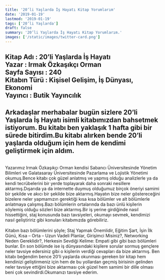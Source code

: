```yaml
---
title: '20’li Yaşlarda İş Hayatı Kitap Yorumlarım'
date: '2019-01-19'
lastmod: '2019-01-19'
tags: ['20’li Yaşlarda']
draft: false
summary: '20’li Yaşlarda İş Hayatı Kitap Yorumlarım.'
images: ['/static/images/twitter-card.png']
---
```


## Kitap Adı : 20’li Yaşlarda İş Hayatı<br />Yazar : Irmak Özkaşıkçı Orman<br />Sayfa Sayısı : 240<br />Kitabın Türü : Kişisel Gelişim, İş Dünyası, Ekonomi<br />Yayıncı : Butik Yayıncılık
## Arkadaşlar merhabalar bugün sizlere 20’li Yaşlarda İş Hayatı isimli kitabımızdan bahsetmek istiyorum. Bu kitabı ben yaklaşık 1 hafta gibi bir sürede bitirdim.Bu kitabı alırken bende 20’li yaşlarda olduğum için hem de kendimi geliştirmek için aldım.
<br />
Yazarımız Irmak Özkaşıkçı Orman kendisi Sabancı Üniversitesinde Yönetim Bilimleri ve Galatasaray Üniversitesinde Pazarlama ve Lojistik Yönetimi okumuş.Bence kitabı çok güzel anlatmış ve yapmış olduğu analizlerle ya da kendi tecrübelerini bir yerde toplayarak daha sonraki nesillere aktarmış.Dışarıda ya da internette duymuş olduğumuz birçok öneriyi samimi bir şekilde ve akıcı bir şekilde bize aktarmış.Hayatın bize neler göstereceğini bizelere neler yapmamızın gerektiği kısa kısa bölümler ve alt bölümlerle anlatmaya çalışmış.Bazı bölümlerin ortalarında da bazı ünlü kişilerin söylemiş olduğu sözleri bize aktarmış.Bir iş yerine girdiğinde nasıl hissettiğini, staj konusunda bazı tavsiyeleri, okumayı sevmek, kendimizi nasıl geliştiririz gibi konuları kitabımızda görebiliriz. <br/>
<br />
Kitabın bazı bölümlerini şöyle; Staj Yapmak Önemlidir, Eğitim Şart, İşin İlk Günü, Kısa – Orta – Uzun Vadeli Planlar, Girişimci Misiniz?, Networking Neden Gereklidir?, Herkesin Sevdiği Kelime: Empati gibi gibi bazı bölümleri bunlar. En son bölümde ise iş dünyasındaki kişilere sorular sormuş gençlere neler tavsiye edersiniz gibi o kişilerin verdiği cevapları da bize aktarmış.
Ben kitabı beğendim bence 20’li yaşlarda okunması gereken bir kitap hem kendinizi geliştirmeniz için hem de bu yollardan geçmiş birisinin gelinden neler tavsiye ettiğini bize aktarması çok güzel hem samimi bir dille olması beni çok sevindirdi.Okumanızı tavsiye ederim.
